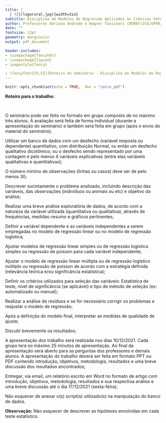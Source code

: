 ```yaml
---
title: |
  | ![](logorural.jpg){width=3in} 
subtitle: Disciplina de Modelos de Regressão Aplicados às Ciências Veterinárias (IV/UFRRJ) - Roteiro do Seminário 
author: Professores Adriana Andrade e Wagner Tassinari (DEMAT/ICE/UFRRJ)
date: ""
fontsize: 12pt
geometry: margin=1in
output: pdf_document

header-includes:
- \usepackage{fancyhdr}
- \usepackage{lipsum}
- \pagestyle{fancy}

- \fancyfoot[CO,CE]{Roteiro do Seminário - Disciplina de Modelos de Regressão  - Profs. Adriana Andrade e Wagner Tassinari (DEMAT/ICE/UFRRJ)}
---
```


```r
knitr::opts_chunk$set(echo = TRUE,  dev = "cairo_pdf")
```

**Roteiro para o trabalho:**

\

\textbf{1 -} O seminário pode ser feito no formato em grupo composto de no máximo três alunos. A avaliação será feita de forma individual (durante a apresentação do seminário) e também será feita em grupo (após o envio do material do seminário);

\textbf{2 -} Utilizar um banco de dados com um desfecho (variável resposta ou dependente) quantitativo, com distribuição Normal, ou então um desfecho qualitativo dicotômico, ou o desfecho sendo representado por uma contagem e pelo menos 4 variáveis explicativas (entre elas variáveis qualitativas e quantitativas);

\textbf{3 -} O número mínimo de observações (linhas ou casos) deve ser de pelo menos 30;

\textbf{4 -} Descrever sucintamente o problema analisado, incluindo descrição das variáveis, das observações (indivíduos ou animais ou etc) e objetivo da análise;

\textbf{5 -} Realizar uma breve análise exploratória de dados, de acordo com a natureza da variável utilizada (quantitativa ou qualitativa), através de frequências, medidas-resumo e gráficos pertinentes;

\textbf{6 -} Definir a variável dependente e as variáveis independentes a serem empregadas no modelo de regressão linear ou no modelo de regressão logística; 

\textbf{7 -} Ajustar modelos de regressão linear simples ou de regressão logística simples ou regressão de poisson para cada variável independente;

\textbf{8 -} Ajustar o modelo de regressão linear múltipla ou de regressão logístico múltiplo ou regressão de poisson de acordo com a estratégia definida (relevância teórica e/ou significância estatística);

\textbf{9 -} Definir os critérios utilizados para seleção das variáveis: Estatística de teste, nível de significância (se aplicável) e tipo de método de seleção (ex: automatizado ou manual);

\textbf{10 -} Realizar a análise de resíduos e se for necessário corrigir os problemas e reajustar o modelo de regressão;

\textbf{11 -} Após a definição do modelo final, interpretar as medidas de qualidade de ajuste;

\textbf{12 -} Discutir brevemente os resultados;

\textbf{13 -} A apresentação dos trabalho será realizada nos dias 10/12/2021.  Cada grupo terá no máximo 25 minutos de apresentação. Ao final da apresentação será aberto para as perguntas dos professores e demais alunos. A apresentação do trabalho deverá ser feita em formato PPT ou PDF contendo introdução, objetivos, metodologia, resultados e uma breve discussão dos resultados encontrados;



\textbf{14 -} Entregar, via email, um relatório escrito em Word no formato de artigo com introdução, objetivos, metodologia, resultados e sua respectiva análise e uma breve discussão até o dia 17/12/2021 (sexta-feira);

\textbf{15 -} Não esquecer de anexar o(s) script(s) utilizado(s) na manipulação do banco de dados.



**Observação:** Não esquecer de descrever as hipóteses envolvidas em cada teste estatístico.